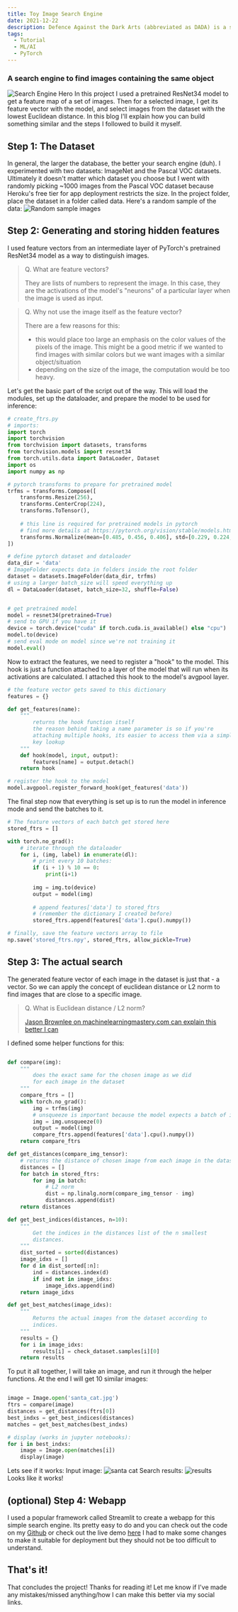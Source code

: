 ```yaml
---
title: Toy Image Search Engine
date: 2021-12-22
description: Defence Against the Dark Arts (abbreviated as DADA) is a subject taught at Hogwarts School of Witchcraft and Wizardry and Ilvermorny School of Witchcraft and Wizardry. In this class, students study and learn how to defend themselves against all aspects of the Dark Arts, including dark creatures, curses, hexes and jinxes (dark charms), and duelling.
tags:
  - Tutorial
  - ML/AI
  - PyTorch
---
```


### A search engine to find images containing the same object
![Search Engine Hero](./search_engine_hero.png)
In this project I used a pretrained ResNet34 model to get a feature map of a set of images. Then for a selected image, I get its feature vector with the model, and select images from the dataset with the lowest Euclidean distance. In this blog I'll explain how you can build something similar and the steps I followed to build it myself.

## Step 1: The Dataset
In general, the larger the database, the better your search engine (duh).
I experimented with two datasets: ImageNet and the Pascal VOC datasets. Ultimately it doesn't matter which dataset you choose but I went with randomly picking ~1000 images from the Pascal VOC dataset because Heroku's free tier for app deployment restricts the size. 
In the project folder, place the dataset in a folder called data.
Here's a random sample of the data:
![Random sample images](./random_images.png)

## Step 2: Generating and storing hidden features
I used feature vectors from an intermediate layer of PyTorch's pretrained ResNet34 model as a way to distinguish images.
> Q. What are feature vectors?
> 
> They are lists of numbers to represent the image. In this case, they are the activations of the model's "neurons" of a particular layer when the image is used as input.

> Q. Why not use the image itself as the feature vector?
> 
> There are a few reasons for this:
> - this would place too large an emphasis on the color values of the pixels of the image. This might be a good metric if we wanted to find images with similar colors but we want images with a similar object/situation
> - depending on the size of the image, the computation would be too heavy. 
	
Let's get the basic part of the script out of the way. This will load the modules, set up the dataloader, and prepare the model to be used for inference:
```python
# create_ftrs.py
# imports:
import torch
import torchvision
from torchvision import datasets, transforms
from torchvision.models import resnet34
from torch.utils.data import DataLoader, Dataset
import os
import numpy as np

# pytorch transforms to prepare for pretrained model
trfms = transforms.Compose([
    transforms.Resize(256),
    transforms.CenterCrop(224),
    transforms.ToTensor(),
	
	# this line is required for pretrained models in pytorch
	# find more details at https://pytorch.org/vision/stable/models.html
    transforms.Normalize(mean=[0.485, 0.456, 0.406], std=[0.229, 0.224, 0.225]),
])

# define pytorch dataset and dataloader
data_dir = 'data'
# ImageFolder expects data in folders inside the root folder
dataset = datasets.ImageFolder(data_dir, trfms) 
# using a larger batch_size will speed everything up 
dl = DataLoader(dataset, batch_size=32, shuffle=False) 


# get pretrained model
model = resnet34(pretrained=True)
# send to GPU if you have it
device = torch.device("cuda" if torch.cuda.is_available() else "cpu")
model.to(device)
# send eval mode on model since we're not training it
model.eval()
```

Now to extract the features, we need to register a "hook" to the model. This hook is just a function attached to a layer of the model that will run when its activations are calculated. I attached this hook to the model's avgpool layer. 
```python
# the feature vector gets saved to this dictionary
features = {}

def get_features(name):
	"""
		returns the hook function itself
		the reason behind taking a name parameter is so if you're
		attaching multiple hooks, its easier to access them via a simple
		key lookup
	"""
	def hook(model, input, output):
		features[name] = output.detach()
	return hook

# register the hook to the model
model.avgpool.register_forward_hook(get_features('data'))
```

The final step now that everything is set up is to run the model in inference mode and send the batches to it. 
```python
# The feature vectors of each batch get stored here
stored_ftrs = []

with torch.no_grad():
    # iterate through the dataloader
	for i, (img, label) in enumerate(dl):
        # print every 10 batches:
		if (i + 1) % 10 == 0:
            print(i+1)
        
		img = img.to(device)
        output = model(img)
        
		# append features['data'] to stored_ftrs
		# (remember the dictionary I created before)
		stored_ftrs.append(features['data'].cpu().numpy())

# finally, save the feature vectors array to file
np.save('stored_ftrs.npy', stored_ftrs, allow_pickle=True)
```

## Step 3: The actual search
The generated feature vector of each image in the dataset is just that - a vector. So we can apply the concept of euclidean distance or L2 norm to find images that are close to a specific image. 
> Q. What is Euclidean distance / L2 norm?
> 
>  [Jason Brownlee on machinelearningmastery.com can explain this better I can](https://machinelearningmastery.com/vector-norms-machine-learning/#:~:text=The%20L2%20norm%20calculates%20the,is%20a%20positive%20distance%20value.)

I defined some helper functions for this:
```python

def compare(img):
	""" 
		does the exact same for the chosen image as we did
		for each image in the dataset
	"""
	compare_ftrs = []
    with torch.no_grad():
        img = trfms(img)
		# unsqueeze is important because the model expects a batch of images
        img = img.unsqueeze(0)
        output = model(img)
        compare_ftrs.append(features['data'].cpu().numpy())
    return compare_ftrs

def get_distances(compare_img_tensor):
	# returns the distance of chosen image from each image in the dataset
    distances = []
    for batch in stored_ftrs:
        for img in batch:
			# L2 norm
            dist = np.linalg.norm(compare_img_tensor - img)
            distances.append(dist)
    return distances

def get_best_indices(distances, n=10):
    """
		Get the indices in the distances list of the n smallest 
		distances. 
	"""
	dist_sorted = sorted(distances)
    image_idxs = []
    for d in dist_sorted[:n]:
        ind = distances.index(d)
        if ind not in image_idxs:
            image_idxs.append(ind)
    return image_idxs

def get_best_matches(image_idxs):
	""" 
		Returns the actual images from the dataset according to
		indices.
	"""
    results = {}
    for i in image_idxs:
        results[i] = check_dataset.samples[i][0]
    return results

```

To put it all together, I will take an image, and run it through the helper functions. At the end I will get 10 similar images:
```python

image = Image.open('santa_cat.jpg')
ftrs = compare(image)
distances = get_distances(ftrs[0])
best_indxs = get_best_indices(distances)
matches = get_best_matches(best_indxs)

# display (works in jupyter notebooks):
for i in best_indxs:
	image = Image.open(matches[i])
	display(image)

```

Lets see if it works:
Input image:
![santa cat](./santa_cat.png)
Search results:
![results](./results.png)
Looks like it works!

## (optional) Step 4: Webapp
I used a popular framework called Streamlit to create a webapp for this simple search engine. Its pretty easy to do and you can check out the code on my [Github](https://github.com/ishandotsh/resnet-search-engine) or check out the live demo [here](https://resnet-search-engine.herokuapp.com/)
I had to make some changes to make it suitable for deployment but they should not be too difficult to understand. 

## That's it!
That concludes the project! Thanks for reading it!
Let me know if I've made any mistakes/missed anything/how I can make this better via my social links.